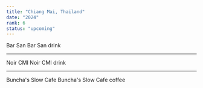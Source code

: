 ```yaml
---
title: "Chiang Mai, Thailand"
date: "2024"
rank: 6
status: "upcoming"
---
```


Bar San
Bar San
drink

---

Noir CMI
Noir CMI
drink

---

Buncha's Slow Cafe
Buncha's Slow Cafe
coffee